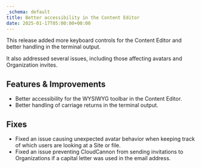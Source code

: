 ```yaml
---
_schema: default
title: Better accessibility in the Content Editor
date: 2025-01-17T05:00:00+00:00
---
```

This release added more keyboard controls for the Content Editor and better handling in the terminal output.

It also addressed several issues, including those affecting avatars and Organization invites.

## Features & Improvements

* Better accessibility for the WYSIWYG toolbar in the Content Editor.
* Better handling of carriage returns in the terminal output.

## Fixes

* Fixed an issue causing unexpected avatar behavior when keeping track of which users are looking at a Site or file.
* Fixed an issue preventing CloudCannon from sending invitations to Organizations if a capital letter was used in the email address.